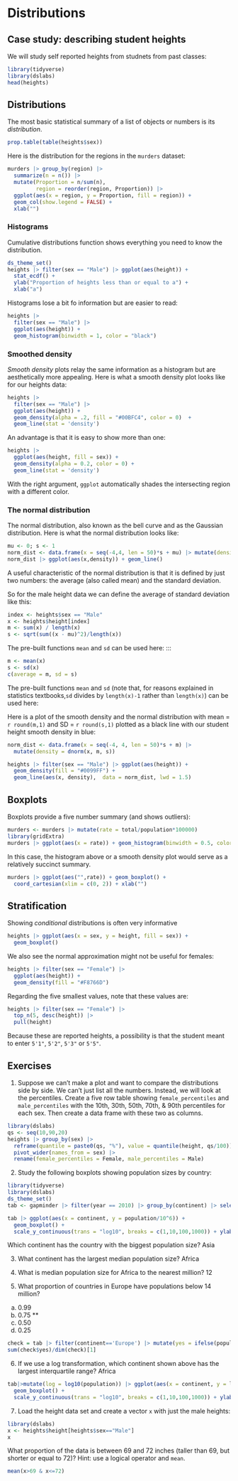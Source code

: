 # Distributions 

## Case study: describing student heights

We will study self reported heights from studnets from past classes:

```r
library(tidyverse)
library(dslabs)
head(heights)
```


## Distributions

The most basic statistical summary of a list of objects or numbers is its *distribution*. 


```r
prop.table(table(heights$sex))
```

Here is the distribution for the regions in the `murders` dataset:


```r
murders |> group_by(region) |>
  summarize(n = n()) |>
  mutate(Proportion = n/sum(n), 
         region = reorder(region, Proportion)) |>
  ggplot(aes(x = region, y = Proportion, fill = region)) + 
  geom_col(show.legend = FALSE) + 
  xlab("")
```


### Histograms

Cumulative distributions function shows everything you need to know the distribution.

```r
ds_theme_set()
heights |> filter(sex == "Male") |> ggplot(aes(height)) + 
  stat_ecdf() +
  ylab("Proportion of heights less than or equal to a") + 
  xlab("a")
```

Histograms lose a bit fo information but are easier to read:

```r
heights |> 
  filter(sex == "Male") |> 
  ggplot(aes(height)) + 
  geom_histogram(binwidth = 1, color = "black")
```


### Smoothed density

*Smooth density* plots relay the same information as a histogram but are aesthetically more appealing. Here is what a smooth density plot looks like for our heights data:

```r
heights |> 
  filter(sex == "Male") |> 
  ggplot(aes(height)) + 
  geom_density(alpha = .2, fill = "#00BFC4", color = 0)  +
  geom_line(stat = 'density')
```

An advantage is that it is easy to show more than one:

```r
heights |> 
  ggplot(aes(height, fill = sex)) + 
  geom_density(alpha = 0.2, color = 0) +
  geom_line(stat = 'density')
```

With the right argument, `ggplot` automatically shades the intersecting region with a different color. 

### The normal distribution {#sec-dataviz-normal-distribution}


The normal distribution, also known as the bell curve and as the Gaussian distribution. Here is what the normal distribution looks like:

```r
mu <- 0; s <- 1
norm_dist <- data.frame(x = seq(-4,4, len = 50)*s + mu) |> mutate(density = dnorm(x, mu, s))
norm_dist |> ggplot(aes(x,density)) + geom_line()
```

A useful characteristic of the normal distribution is that it is defined by just two numbers: the average (also called mean) and the standard deviation.

So for the male height data we can define the average of standard deviation like this:

```r
index <- heights$sex == "Male"
x <- heights$height[index]
m <- sum(x) / length(x)
s <- sqrt(sum((x - mu)^2)/length(x))
```

The pre-built functions `mean` and `sd` can be used here:
:::

```r
m <- mean(x)
s <- sd(x)
c(average = m, sd = s)
```

:::{.callout-note}
The pre-built functions `mean` and `sd` (note that, for reasons explained in statistics textbooks,`sd` divides by `length(x)-1` rather than `length(x)`) can be used here:
:::

Here is a plot of the smooth density and the normal distribution with mean = `r round(m,1)` and SD = `r round(s,1)` plotted as a black line with our student height smooth density in blue:

```r
norm_dist <- data.frame(x = seq(-4, 4, len = 50)*s + m) |> 
  mutate(density = dnorm(x, m, s))

heights |> filter(sex == "Male") |> ggplot(aes(height)) +
  geom_density(fill = "#0099FF") +
  geom_line(aes(x, density),  data = norm_dist, lwd = 1.5) 
```

## Boxplots

Boxplots provide a five number summary (and shows outliers):

```r
murders <- murders |> mutate(rate = total/population*100000)
library(gridExtra)
murders |> ggplot(aes(x = rate)) + geom_histogram(binwidth = 0.5, color = "black") + ggtitle("Histogram")
```

In this case, the histogram above or a smooth density plot would serve as a relatively succinct summary.


```r
murders |> ggplot(aes("",rate)) + geom_boxplot() +
  coord_cartesian(xlim = c(0, 2)) + xlab("")
```


## Stratification {#sec-dataviz-stratification}

Showing _conditional_ distributions is often very informative

```r
heights |> ggplot(aes(x = sex, y = height, fill = sex)) +
  geom_boxplot()
```


We also see the normal approximation might not be useful for females:

```r
heights |> filter(sex == "Female") |>
  ggplot(aes(height)) +
  geom_density(fill = "#F8766D") 
```


Regarding the five smallest values, note that these values are:

```r
heights |> filter(sex == "Female") |> 
  top_n(5, desc(height)) |>
  pull(height)
```

Because these are reported heights, a possibility is that the student meant to enter `5'1"`, `5'2"`, `5'3"` or `5'5"`.

## Exercises


(@) Suppose we can't make a plot and want to compare the distributions side by side. We can't just list all the numbers. Instead, we will look at the percentiles. Create a five row table showing `female_percentiles` and `male_percentiles` with the 10th, 30th, 50th, 70th, & 90th percentiles for each sex. Then create a data frame with these two as columns.
```r
library(dslabs)
qs <- seq(10,90,20)
heights |> group_by(sex) |>
  reframe(quantile = paste0(qs, "%"), value = quantile(height, qs/100)) |>
  pivot_wider(names_from = sex) |>
  rename(female_percentiles = Female, male_percentiles = Male)
```


(@) Study the following boxplots showing population sizes by country:

```r
library(tidyverse)
library(dslabs)
ds_theme_set()
tab <- gapminder |> filter(year == 2010) |> group_by(continent) |> select(continent, population)  

tab |> ggplot(aes(x = continent, y = population/10^6)) + 
  geom_boxplot() + 
  scale_y_continuous(trans = "log10", breaks = c(1,10,100,1000)) + ylab("Population in millions")
```

Which continent has the country with the biggest population size?
Asia

(@) What continent has the largest median population size?
Africa

(@) What is median population size for Africa to the nearest million?
12

(@) What proportion of countries in Europe have populations below 14 million?

a.  0.99 
b.  0.75 **
c.  0.50
d.  0.25
```r
check = tab |> filter(continent=='Europe') |> mutate(yes = ifelse(population<14000000,1,0))
sum(check$yes)/dim(check)[1]
```


(@) If we use a log transformation, which continent shown above has the largest interquartile range?
Africa
```r
tab|>mutate(log = log10(population)) |> ggplot(aes(x = continent, y = log)) + 
  geom_boxplot() + 
  scale_y_continuous(trans = "log10", breaks = c(1,10,100,1000)) + ylab("Population in millions")
```


(@) Load the height data set and create a vector `x` with just the male heights:

```r
library(dslabs)
x <- heights$height[heights$sex=="Male"]
x
```

What proportion of the data is between 69 and 72 inches (taller than 69, but shorter or equal to 72)? Hint: use a logical operator and `mean`.
```r
mean(x>69 & x<=72)
```


